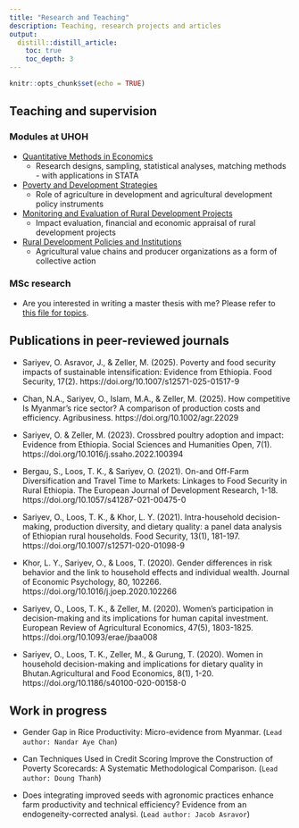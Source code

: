 ```yaml
---
title: "Research and Teaching"
description: Teaching, research projects and articles
output:
  distill::distill_article:
    toc: true
    toc_depth: 3
---
```


```r
knitr::opts_chunk$set(echo = TRUE)
```
## Teaching and supervision

### Modules at UHOH

  * [Quantitative Methods in Economics](https://ilias.uni-hohenheim.de/goto.php?target=crs_93188&client_id=UHOH)
    * Research designs, sampling, statistical analyses, matching methods - with applications in STATA
  * [Poverty and Development Strategies](https://ilias.uni-hohenheim.de/goto.php?target=crs_54514&client_id=UHOH)
    * Role of agriculture in development and agricultural development policy instruments
  * [Monitoring and Evaluation of Rural Development Projects](https://ilias.uni-hohenheim.de/goto.php?target=crs_400376&client_id=UHOH)
    * Impact evaluation, financial and economic appraisal of rural development projects
  * [Rural Development Policies and Institutions](https://ilias.uni-hohenheim.de/goto.php?target=crs_58826&client_id=UHOH)
    * Agricultural value chains and producer organizations as a form of collective action

### MSc research

* Are you interested in writing a master thesis with me? Please refer to [this file for topics](https://entwicklungspolitik.uni-hohenheim.de/fileadmin/einrichtungen/typo3-entwicklungspolitik/Aktuelle_Themen/M.Sc._Thesis_topics_2023.pdf).  


## Publications in peer-reviewed journals
* Sariyev, O. Asravor, J., & Zeller, M. (2025). Poverty and food security impacts of sustainable intensification: Evidence from Ethiopia. Food Security, 17(2). https://doi.org/10.1007/s12571-025-01517-9

* Chan, N.A., Sariyev, O., Islam, M.A., & Zeller, M. (2025). How competitive Is Myanmar's rice sector? A comparison of production costs and efficiency. Agribusiness. https://doi.org/10.1002/agr.22029

* Sariyev, O. & Zeller, M. (2023). Crossbred poultry adoption and impact: Evidence from Ethiopia. Social Sciences and Humanities Open, 7(1). https://doi.org/10.1016/j.ssaho.2022.100394

* Bergau, S., Loos, T. K., & Sariyev, O. (2021). On-and Off-Farm Diversification and Travel Time to Markets: Linkages to Food Security in Rural Ethiopia. The European Journal of Development Research, 1-18. https://doi.org/10.1057/s41287-021-00475-0

* Sariyev, O., Loos, T. K., & Khor, L. Y. (2021). Intra-household decision-making, production diversity, and dietary quality: a panel data analysis of Ethiopian rural households. Food Security, 13(1), 181-197. https://doi.org/10.1007/s12571-020-01098-9

* Khor, L. Y., Sariyev, O., & Loos, T. (2020). Gender differences in risk behavior and the link to household effects and individual wealth. Journal of Economic Psychology, 80, 102266. https://doi.org/10.1016/j.joep.2020.102266

* Sariyev, O., Loos, T. K., & Zeller, M. (2020). Women’s participation in decision-making and its implications for human capital investment. European Review of Agricultural Economics, 47(5), 1803-1825. https://doi.org/10.1093/erae/jbaa008

* Sariyev, O., Loos, T. K., Zeller, M., & Gurung, T. (2020). Women in household decision-making and implications for dietary quality in Bhutan.Agricultural and Food Economics, 8(1), 1-20. https://doi.org/10.1186/s40100-020-00158-0

## Work in progress

* Gender Gap in Rice Productivity: Micro-evidence from Myanmar. (`Lead author: Nandar Aye Chan`)

* Can Techniques Used in Credit Scoring Improve the Construction of Poverty Scorecards: A Systematic Methodological Comparison. (`Lead author: Doung Thanh`)

* Does integrating improved seeds with agronomic practices enhance farm productivity and technical efficiency? Evidence from an endogeneity-corrected analysi. (`Lead author: Jacob Asravor`)



